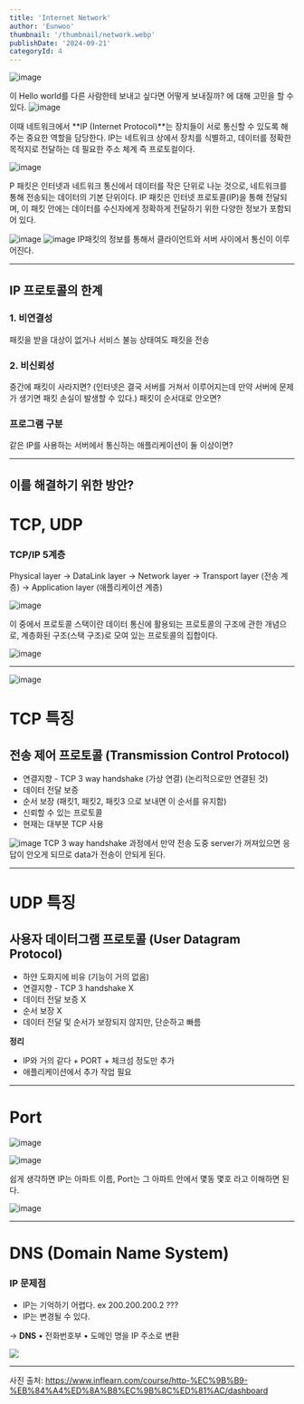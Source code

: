 ```yaml
---
title: 'Internet Network'
author: 'Eunwoo'
thumbnail: '/thumbnail/network.webp'
publishDate: '2024-09-21'
categoryId: 4
---
```


![image](https://velog.velcdn.com/images/eunwoo1341/post/cfebce70-bdd3-42f0-81b3-ac9e953d916e/image.png)

이 Hello world를 다른 사람한테 보내고 싶다면 어떻게 보내질까? 에 대해 고민을 할 수 있다.
![image](https://velog.velcdn.com/images/eunwoo1341/post/d87967c2-c32f-4b5e-812b-f719ba87dd0d/image.png)

이때 네트워크에서 **IP (Internet Protocol)**는 장치들이 서로 통신할 수 있도록 해주는 중요한 역할을 담당한다.
IP는 네트워크 상에서 장치를 식별하고, 데이터를 정확한 목적지로 전달하는 데 필요한 주소 체계 즉 프로토컬이다.

![image](https://velog.velcdn.com/images/eunwoo1341/post/53aa40da-1ad9-4ccf-8135-3140898ad368/image.png)

P 패킷은 인터넷과 네트워크 통신에서 데이터를 작은 단위로 나눈 것으로, 네트워크를 통해 전송되는 데이터의 기본 단위이다. IP 패킷은 인터넷 프로토콜(IP)을 통해 전달되며, 이 패킷 안에는 데이터를 수신자에게 정확하게 전달하기 위한 다양한 정보가 포함되어 있다.

![image](https://velog.velcdn.com/images/eunwoo1341/post/d5f1254a-6c86-40e0-b124-76a77f4547e3/image.png)
![image](https://velog.velcdn.com/images/eunwoo1341/post/110d6768-604e-4c15-9db2-65463ed34f49/image.png)
IP패킷의 정보를 통해서 클라이언트와 서버 사이에서 통신이 이루어진다.

---

## IP 프로토콜의 한계

### 1. 비연결성

패킷을 받을 대상이 없거나 서비스 불능 상태여도 패킷을 전송

### 2. 비신뢰성

중간에 패킷이 사라지면? (인터넷은 결국 서버를 거쳐서 이루어지는데 만약 서버에 문제가 생기면 패킷 손실이 발생할 수 있다.)
패킷이 순서대로 안오면?

### 프로그램 구분

같은 IP를 사용하는 서버에서 통신하는 애플리케이션이 둘 이상이면?

---

## 이를 해결하기 위한 방안?

# TCP, UDP

### TCP/IP 5계층

Physical layer -> DataLink layer -> Network layer -> Transport layer (전송 계층) -> Application layer (애플리케이션 계층)

![image](https://velog.velcdn.com/images/eunwoo1341/post/ec9b312f-36a4-4105-90d8-f967fdc79805/image.png)

이 중에서 프로토콜 스택이란 데이터 통신에 활용되는 프로토콜의 구조에 관한 개념으로, 계층화된 구조(스택 구조)로 모여 있는 프로토콜의 집합이다.

![image](https://velog.velcdn.com/images/eunwoo1341/post/31ad0943-e511-463c-a1a1-67dea213599b/image.png)

---

![image](https://velog.velcdn.com/images/eunwoo1341/post/9e552d6c-7442-4c5b-8ee2-58b4340bf8e6/image.png)

# TCP 특징

## 전송 제어 프로토콜 (Transmission Control Protocol)

- 연결지향 - TCP 3 way handshake (가상 연결) (논리적으로만 연결된 것)
- 데이터 전달 보증
- 순서 보장 (패킷1, 패킷2, 패킷3 으로 보내면 이 순서를 유지함)
- 신뢰할 수 있는 프로토콜
- 현재는 대부분 TCP 사용

![image](https://velog.velcdn.com/images/eunwoo1341/post/3539b2ec-8799-4413-8c67-b3a445889d8d/image.png)
TCP 3 way handshake 과정에서 만약 전송 도중 server가 꺼져있으면 응답이 안오게 되므로 data가 전송이 안되게 된다.

---

# UDP 특징

## 사용자 데이터그램 프로토콜 (User Datagram Protocol)

- 하얀 도화지에 비유 (기능이 거의 없음)
- 연결지향 - TCP 3 handshake X
- 데이터 전달 보증 X
- 순서 보장 X
- 데이터 전달 및 순서가 보장되지 않지만, 단순하고 빠름

**정리**

- IP와 거의 같다 + PORT + 체크섬 정도만 추가
- 애플리케이션에서 추가 작업 필요

---

# Port

![image](https://velog.velcdn.com/images/eunwoo1341/post/eadb903c-2e48-418f-ab10-162c09bbadb6/image.png)

![image](https://velog.velcdn.com/images/eunwoo1341/post/362607da-a2c9-450f-b52e-1e3d95886b78/image.png)

쉽게 생각하면 IP는 아파트 이름, Port는 그 아파트 안에서 몇동 몇호 라고 이해하면 된다.

![image](https://velog.velcdn.com/images/eunwoo1341/post/7f35334f-8839-4fde-8cf0-46b90d9d05ce/image.png)

---

# DNS (Domain Name System)

### IP 문제점

- IP는 기억하기 어렵다. ex 200.200.200.2 ???
- IP는 변경될 수 있다.

-> **DNS**
• 전화번호부
• 도메인 명을 IP 주소로 변환

![](https://velog.velcdn.com/images/eunwoo1341/post/7872308a-b426-4062-883d-7067d9644f38/image.png)

---

사진 출처: https://www.inflearn.com/course/http-%EC%9B%B9-%EB%84%A4%ED%8A%B8%EC%9B%8C%ED%81%AC/dashboard
